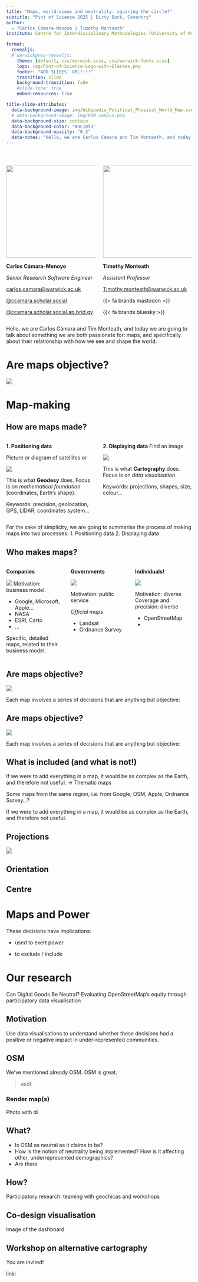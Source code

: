```yaml
---
title: "Maps, world-views and neutrality: squaring the circle?"
subtitle: "Pint of Science 2025 | Dirty Duck, Coventry"
author: 
  - "Carlos Cámara-Menoyo | Timothy Monteath"
institute: Centre for Interdisciplinary Methodologies (University of Warwick)

format:
  revealjs:
  # warwickpres-revealjs: 
    theme: [default, css/warwick.scss, css/warwick-fonts.scss]
    logo: img/Pint-of-Science-Logo-with-Glasses.png
    footer: "ADD SLIDES' URL!!!!"
    transition: slide
    background-transition: fade
    #slide-tone: true
    embed-resources: true

title-slide-attributes:
  data-background-image: img/Wikipedia_Political_Physical_World_Map.svg.png
  # data-background-image: img/OSM_campus.png
  data-background-size: contain
  data-background-color: "#3C1053"
  data-background-opacity: "0.3"
  data-notes: "Hello, we are Carlos Cámara and Tim Monteath, and today we are going to talk about something we are both passionate for: maps, and specifically about their relationship with how we see and shape the world."
---
```


# {.center .smaller background-color="#3C1053" }
::::: columns
::: {.column width="50%"}
![](img/carlos.png){fig-alt="Carlos Cámara" fig-align="center" width="250"}

**Carlos Cámara-Menoyo**

*Senior Research Software Engineer*

[carlos.camara\@warwick.ac.uk](mailto:carlos.camara@warwick.ac.uk){.email}

<i class="fa-brands fa-mastodon"></i> [\@ccamara.scholar.social](https://scholar.social/@ccamara)

<i class="fa-brands fa-bluesky"></i> [@ccamara.scholar.social.ap.brid.gy](https://bsky.app/profile/ccamara.scholar.social.ap.brid.gy)
:::

::: {.column width="50%"}
![](img/tim.png){fig-alt="Timothy Monteath" fig-align="center" width="250"}

**Timothy Monteath**

*Assistant Professor*

[Timothy.monteath\@warwick.ac.uk](mailto:Timothy.monteath@warwick.ac.uk)

{{< fa brands mastodon >}}

{{< fa brands bluesky >}}
:::
:::::

::: notes
Hello, we are Carlos Cámara and Tim Monteath, and today we are going to talk about something we are both passionate for: maps, and specifically about their relationship with how we see and shape the world.
:::

# Are maps objective?

::: fragment
![](img/gulf-mexico-google.jpg)
:::

# Map-making {background-color="#3C1053"}

## How are maps made? {.smaller}

:::::: columns
::: {.column width="50%"}
**1. Positioning data**

Picture or diagram of satellites or

![](https://www.science.org/do/10.1126/science.aar6218/abs/google%20car_16x9.jpg)

This is what **Geodesy** does. Focus is on *mathematical foundation* (coordinates, Earth’s shape).

Keywords: precision, geolocation, GPS, LIDAR, coordinates system...
:::

:::: {.column width="50%"}
::: large
**2. Displaying data** Find an image

![](https://upload.wikimedia.org/wikipedia/commons/thumb/b/b5/Nova_totius_Terrarum_Orbis_geographica_ac_hydrographica_tabula_%28Hendrik_Hondius%29_balanced.jpg/960px-Nova_totius_Terrarum_Orbis_geographica_ac_hydrographica_tabula_%28Hendrik_Hondius%29_balanced.jpg)

This is what **Cartography** does. Focus is on *data visualisation*.

Keywords: projections, shapes, size, colour...
:::
::::
::::::

::: notes
For the sake of simplicity, we are going to summarise the process of making maps into two processes: 1. Positioning data 2. Displaying data
:::

## Who makes maps?  {.smaller}

:::::: columns
::: {.column width="33%" .fragment}
**Companies**

![](img/cov_google_map.png)
Motivation: business model.

- Google, Microsoft, Apple...
- NASA
- ESRI, Carto
- ...

Specific, detailed maps, related to their business model.

:::

::: {.column width="33%" .fragment}
**Governments**

![](https://www.ordnancesurvey.co.uk/img-assets/cards/products/4x3-os-vector-tile-api.xd8569ce0.jpg?w=750&f=webp)

Motivation: public service

_Official maps_



- Landsat
- Ordnance Survey

:::

::: {.column width="33%" .fragment}
**Individuals!**

![](img/cov_osm.png)

Motivation: diverse
Coverage and precision: diverse



- OpenStreetMap
- 

:::
::::::

## Are maps objective?

![](img/Well-Yes-But-Actually-No-crop.jpg)

Each map involves a series of decisions that are anything but objective:



## Are maps objective?

![](img/Well-Yes-But-Actually-No.gif)

::: {.r-fit-text}

Each map involves a series of decisions that are anything but objective:
:::

## What is included (and what is not!)

If we were to add everything in a map, it would be as complex as the Earth, and therefore not useful. -> Thematic maps

Some maps from the same region, i.e. from Google, OSM, Apple, Ordnance Survey...?

::: notes

If we were to add everything in a map, it would be as complex as the Earth, and therefore not useful.

:::

## Projections

![](https://www.joaoleitao.com/wp-content/uploads/2019/04/Several-projections-of-a-world-map.jpg)


## Orientation {background-image="img/north_down.jpg" background-size="contain" }


## Centre {background-image="img/street-fighter-ii-character-select-screen.jpg" background-size="contain"}


# Maps and Power {background-color="#3C1053"}

These decisions have implications:

-   used to exert power

-   to exclude / include


## {background-image="img/true-size-africa.jpg" background-size="contain"}


# Our research {background-color="#BBDF46"} 

Can Digital Goods Be Neutral? Evaluating OpenStreetMap’s equity through participatory data visualisation

## Motivation

Use data visualisations to understand whether these decisions had a positive or negative impact in under-represented communities.

## OSM

We've mentioned already OSM. OSM is great. 

> asdf

### Render map(s)

Photo with di


## What?

- Is OSM as neutral as it claims to be? 
- How is the notion of neutrality being implemented? How is it affecting other, underrepresented demographics?
- Are there


## How?

Participatory research: teaming with geochicas and workshops

## Co-design visualisation

Image of the dashboard


## Workshop on alternative cartography

You are invited!

link: 
